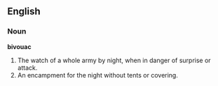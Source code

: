 ==English==

===Noun===

'''bivouac'''

#The watch of a whole army by night, when in danger of surprise or attack.
#An encampment for the night without tents or covering.